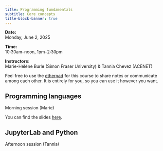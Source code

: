 ```yaml
---
title: Programming fundamentals
subtitle: Core concepts
title-block-banner: true
---
```


:::{.topdef}

**Date:** \
Monday, June 2, 2025

**Time:** \
10:30am–noon, 1pm–2:30pm

**Instructors:** \
Marie-Hélène Burle (Simon Fraser University) & Tannia Chevez (ACENET)

:::

:::{.note}

Feel free to use the [etherpad](https://etherpad.wikimedia.org/p/dhsi25) for this course to share notes or communicate among each other. It is entirely for you, so you can use it however you want.

:::

## Programming languages

:::{.example}

Morning session (Marie)

:::

You can find the slides [here](wb_hss_prog_slides.html).

## JupyterLab and Python

:::{.example}

Afternoon session (Tannia)

:::
